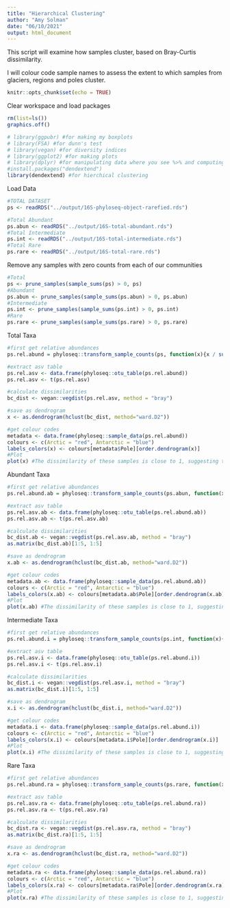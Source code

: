 ```yaml
---
title: "Hierarchical Clustering"
author: "Amy Solman"
date: "06/10/2021"
output: html_document
---
```

This script will examine how samples cluster, based on Bray-Curtis dissimilarity.

I will colour code sample names to assess the extent to which samples from glaciers, regions and poles cluster.
```r
knitr::opts_chunk$set(echo = TRUE)
```

Clear workspace and load packages
```r
rm(list=ls())
graphics.off()

# library(ggpubr) #for making my boxplots
# library(FSA) #for dunn's test
# library(vegan) #for diversity indices
# library(ggplot2) #for making plots
# library(dplyr) #for manipulating data where you see %>% and computing summary stats
#install.packages("dendextend")
library(dendextend) #for hierchical clustering

```

Load Data
```r
#TOTAL DATASET
ps <- readRDS("../output/16S-phyloseq-object-rarefied.rds")

#Total Abundant
ps.abun <- readRDS("../output/16S-total-abundant.rds")
#Total Intermediate
ps.int <- readRDS("../output/16S-total-intermediate.rds")
#Total Rare
ps.rare <- readRDS("../output/16S-total-rare.rds")
```

Remove any samples with zero counts from each of our communities
```r
#Total
ps <- prune_samples(sample_sums(ps) > 0, ps)
#Abundant
ps.abun <- prune_samples(sample_sums(ps.abun) > 0, ps.abun)
#Intermediate
ps.int <- prune_samples(sample_sums(ps.int) > 0, ps.int)
#Rare
ps.rare <- prune_samples(sample_sums(ps.rare) > 0, ps.rare)
```

Total Taxa
```r
#first get relative abundances
ps.rel.abund = phyloseq::transform_sample_counts(ps, function(x){x / sum(x)})

#extract asv table
ps.rel.asv <- data.frame(phyloseq::otu_table(ps.rel.abund))
ps.rel.asv <- t(ps.rel.asv)

#calculate dissimilarities
bc_dist <- vegan::vegdist(ps.rel.asv, method = "bray")

#save as dendrogram
x <- as.dendrogram(hclust(bc_dist, method="ward.D2"))

#get colour codes
metadata <- data.frame(phyloseq::sample_data(ps.rel.abund))
colours <- c(Arctic = "red", Antarctic = "blue")
labels_colors(x) <- colours[metadata$Pole][order.dendrogram(x)]
#Plot
plot(x) #The dissimilarity of these samples is close to 1, suggesting their community compositions are all significantly dissimilar. There is clustering according to pole, so these communities are more similar.
```

Abundant Taxa
```r
#first get relative abundances
ps.rel.abund.ab = phyloseq::transform_sample_counts(ps.abun, function(x){x / sum(x)})

#extract asv table
ps.rel.asv.ab <- data.frame(phyloseq::otu_table(ps.rel.abund.ab))
ps.rel.asv.ab <- t(ps.rel.asv.ab)

#calculate dissimilarities
bc_dist.ab <- vegan::vegdist(ps.rel.asv.ab, method = "bray")
as.matrix(bc_dist.ab)[1:5, 1:5]

#save as dendrogram
x.ab <- as.dendrogram(hclust(bc_dist.ab, method="ward.D2"))

#get colour codes
metadata.ab <- data.frame(phyloseq::sample_data(ps.rel.abund.ab))
colours <- c(Arctic = "red", Antarctic = "blue")
labels_colors(x.ab) <- colours[metadata.ab$Pole][order.dendrogram(x.ab)]
#Plot
plot(x.ab) #The dissimilarity of these samples is close to 1, suggesting their community compositions are all significantly dissimilar. There is clustering according to pole, so these communities are more similar.
```

Intermediate Taxa
```r
#first get relative abundances
ps.rel.abund.i = phyloseq::transform_sample_counts(ps.int, function(x){x / sum(x)})

#extract asv table
ps.rel.asv.i <- data.frame(phyloseq::otu_table(ps.rel.abund.i))
ps.rel.asv.i <- t(ps.rel.asv.i)

#calculate dissimilarities
bc_dist.i <- vegan::vegdist(ps.rel.asv.i, method = "bray")
as.matrix(bc_dist.i)[1:5, 1:5]

#save as dendrogram
x.i <- as.dendrogram(hclust(bc_dist.i, method="ward.D2"))

#get colour codes
metadata.i <- data.frame(phyloseq::sample_data(ps.rel.abund.i))
colours <- c(Arctic = "red", Antarctic = "blue")
labels_colors(x.i) <- colours[metadata.i$Pole][order.dendrogram(x.i)]
#Plot
plot(x.i) #The dissimilarity of these samples is close to 1, suggesting their community compositions are all significantly dissimilar. There is clustering according to pole, so these communities are more similar.
```

Rare Taxa
```r
#first get relative abundances
ps.rel.abund.ra = phyloseq::transform_sample_counts(ps.rare, function(x){x / sum(x)})

#extract asv table
ps.rel.asv.ra <- data.frame(phyloseq::otu_table(ps.rel.abund.ra))
ps.rel.asv.ra <- t(ps.rel.asv.ra)

#calculate dissimilarities
bc_dist.ra <- vegan::vegdist(ps.rel.asv.ra, method = "bray")
as.matrix(bc_dist.ra)[1:5, 1:5]

#save as dendrogram
x.ra <- as.dendrogram(hclust(bc_dist.ra, method="ward.D2"))

#get colour codes
metadata.ra <- data.frame(phyloseq::sample_data(ps.rel.abund.ra))
colours <- c(Arctic = "red", Antarctic = "blue")
labels_colors(x.ra) <- colours[metadata.ra$Pole][order.dendrogram(x.ra)]
#Plot
plot(x.ra) #The dissimilarity of these samples is close to 1, suggesting their community compositions are all significantly dissimilar. There is clustering according to pole, so these communities are more similar.
```